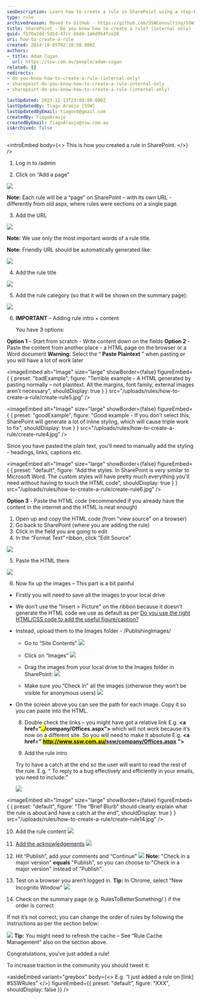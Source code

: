 ```yaml
---
seoDescription: Learn how to create a rule in SharePoint using a step-by-step guide
type: rule
archivedreason: Moved to GitHub - https://github.com/SSWConsulting/SSW.Rules.Content/wiki/How-to-Create-Rules
title: SharePoint - Do you know how to create a rule? (internal only)
guid: fb70a2dd-5d5d-47cc-bbd8-1a6d954fce20
uri: how-to-create-a-rule
created: 2014-10-05T02:18:50.000Z
authors:
- title: Adam Cogan
  url: https://ssw.com.au/people/adam-cogan
related: []
redirects:
- do-you-know-how-to-create-a-rule-(internal-only)
- sharepoint-do-you-know-how-to-create-a-rule-internal-only
- sharepoint-do-you-know-how-to-create-a-rule-(internal-only)

lastUpdated: 2023-12-13T23:00:00.000Z
lastUpdatedBy: Tiago Araújo [SSW]
lastUpdatedByEmail: tiagov8@gmail.com
createdBy: TiagoAraujo
createdByEmail: TiagoAraujo@ssw.com.au
isArchived: false
---
```


<introEmbed
  body={<>
This is how you created a rule in SharePoint.
  </>}
/>
1. Log in to /admin

2. Click on “Add a page”

  ![](/uploads/rules/how-to-create-a-rule/create-rule1.jpg)

  **Note:** Each rule will be a “page” on SharePoint – with its own URL - differently from old aspx, where rules were sections on a single page.

3. Add the URL

  ![](/uploads/rules/how-to-create-a-rule/create-rule2.jpg)

  **Note:** We use only the most important words of a rule title.

  **Note:** Friendly URL should be automatically generated like:

  ![](/uploads/rules/how-to-create-a-rule/auto-generate-friendlyurl.jpg)

4. Add the rule title

  ![](/uploads/rules/how-to-create-a-rule/create-rule3.jpg)

5. Add the rule category (so that it will be shown on the summary page):

  ![](/uploads/rules/how-to-create-a-rule/add-rule-category.jpg)

6. **IMPORTANT** – Adding rule intro + content

   You have 3 options:

**Option 1** – Start from scratch - Write content down on the fields
**Option 2** - Paste the content from another place - a HTML page on the browser or a Word document
  **Warning:** Select the “ **Paste Plaintext** ” when pasting or you will have a lot of work later

  <imageEmbed
  alt="Image"
  size="large"
  showBorder={false}
  figureEmbed={ {
    preset: "badExample",
    figure: "Terrible example - A HTML generated by pasting normally – not plaintext. All the margins, font family, external images aren’t necessary",
    shouldDisplay: true
  } }
  src="/uploads/rules/how-to-create-a-rule/create-rule5.jpg"
/>

  <imageEmbed
  alt="Image"
  size="large"
  showBorder={false}
  figureEmbed={ {
    preset: "goodExample",
    figure: "Good example - If you don’t select this, SharePoint will generate a lot of inline styling, which will cause triple work to fix",
    shouldDisplay: true
  } }
  src="/uploads/rules/how-to-create-a-rule/create-rule4.jpg"
/>

  Since you have pasted the plain text, you’ll need to manually add the styling - headings, links, captions etc.

  
<imageEmbed
  alt="Image"
  size="large"
  showBorder={false}
  figureEmbed={ {
    preset: "default",
    figure: "Add the styles. In SharePoint is very similar to Microsoft Word. The custom styles will have pretty much everything you'll need without having to touch the HTML code",
    shouldDisplay: true
  } }
  src="/uploads/rules/how-to-create-a-rule/create-rule6.jpg"
/>

**Option 3** - Paste the HTML code (recommended if you already have the content in the internet and the HTML is neat enough)

  1. Open up and copy the HTML code (from “view source” on a browser)
  2. Go back to SharePoint (where you are adding the rule)
  3. Click in the field you are going to edit
  4. In the “Format Text” ribbon, click “Edit Source”

  ![](/uploads/rules/how-to-create-a-rule/create-rule7.jpg)

  5. Paste the HTML there

  ![](/uploads/rules/how-to-create-a-rule/create-rule8.jpg)

  6. Now fix up the images – This part is a bit painful

* Firstly you will need to save all the images to your local drive
* We don’t use the "Insert &gt; Picture" on the ribbon because it doesn’t generate the HTML code we use as default as per [Do you use the right HTML/CSS code to add the useful figure/caption?](/use-the-right-html-figure-caption)
* Instead, upload them to the Images folder - /PublishingImages/
  * Go to “Site Contents”
  ![](/uploads/rules/how-to-create-a-rule/create-rule9.jpg)

  * Click on “Images”
  ![](/uploads/rules/how-to-create-a-rule/create-rule10.jpg)

  * Drag the images from your local drive to the Images folder in SharePoint:
  ![](/uploads/rules/how-to-create-a-rule/create-rule11.jpg)

  * Make sure you “Check In” all the images (otherwise they won’t be visible for anonymous users)
  ![](/uploads/rules/how-to-create-a-rule/create-rule12.jpg)

* On the screen above you can see the path for each image. Copy it so you can paste into the HTML.

  8. Double check the links – you might have got a relative link E.g.  **&lt;a href=”<mark>../</mark>company/Offices.aspx”&gt;** which will not work because it’s now on a different site.
  So you will need to make it absolute E.g.  **&lt;a href=”** [**<mark>http://www.ssw.com.au/</mark>ssw/company/Offices.aspx**](http://www.ssw.com.au/ssw/) **”&gt;**

  9. Add the rule intro

  Try to have a catch at the end so the user will want to read the rest of the rule. E.g. “ To reply to a bug effectively and efficiently in your emails, you need to include:”

  ![](/uploads/rules/how-to-create-a-rule/create-rule13.jpg)

  
<imageEmbed
  alt="Image"
  size="large"
  showBorder={false}
  figureEmbed={ {
    preset: "default",
    figure: "The “Brief Blurb” should clearly explain what the rule is about and have a catch at the end",
    shouldDisplay: true
  } }
  src="/uploads/rules/how-to-create-a-rule/create-rule14.jpg"
/>

  10. Add the rule content
  ![](/uploads/rules/how-to-create-a-rule/create-rule15.jpg)

  11. [Add the acknowledgements](/do-you-add-acknowledgements-to-every-rule)
  ![](/uploads/rules/how-to-create-a-rule/create-rule16.jpg)

  12. Hit “Publish”, add your comments and “Continue”
  ![](/uploads/rules/how-to-create-a-rule/create-rule17.jpg)
      **Note:** "Check in a major version"  **equals** "Publish", so you can choose to "Check in a major version" instead of "Publish".

  13. Test on a browser you aren’t logged in.
    **Tip:** In Chrome, select “New Incognito Window”
  ![](/uploads/rules/how-to-create-a-rule/create-rule18.jpg)

  14. Check on the summary page (e.g. RulesToBetterSomething/ ) if the order is correct

  If not it’s not correct, you can change the order of rules by following the instructions as per the section below:

  ![](/uploads/rules/how-to-create-a-rule/create-rule19.jpg)
  **Tip:** You might need to refresh the cache – See “Rule Cache Management” also on the section above.

Congratulations, you’ve just added a rule!

To increase traction in the community you should tweet it:

<asideEmbed
  variant="greybox"
  body={<>
    E.g. “I just added a rule on \[link\] #SSWRules”
  </>}
  figureEmbed={{
    preset: "default",
    figure: "XXX",
    shouldDisplay: false
  }}
/>
